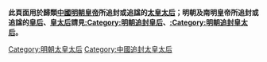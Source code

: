 '''此頁面用於歸類[[中國|中國]][[明朝|明朝]][[皇帝|皇帝]]所追封或追諡的[[太皇太后|太皇太后]]；明朝及南明皇帝所追封或追諡的[[皇后|皇后]]、[[皇太后|皇太后]]請見[[:Category:明朝追封皇后|:Category:明朝追封皇后]]、[[:Category:明朝追封皇太后|:Category:明朝追封皇太后]]。'''


[[Category:明朝太皇太后|Category:明朝太皇太后]]
[[Category:中國追封太皇太后|Category:中國追封太皇太后]]